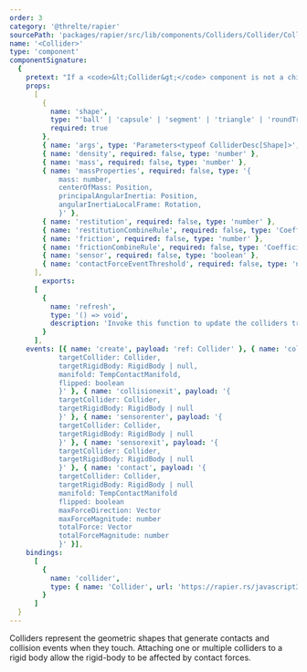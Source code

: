 ```yaml
---
order: 3
category: '@threlte/rapier'
sourcePath: 'packages/rapier/src/lib/components/Colliders/Collider/Collider.svelte'
name: '<Collider>'
type: 'component'
componentSignature:
  {
    pretext: "If a <code>&lt;Collider&gt;</code> component is not a child of a <code>&lt;RigidBody&gt;</code> component, the transform properties are reactive.<br /><br />If you don't provide any of the properties <code>density</code>, <code>mass</code> or <code>massProperties</code>, Rapier will figure that out for you.<br /><br />You can provide either a property <code>density</code>, <code>mass</code> <strong>or</strong> <code>massProperties</code>.",
    props:
      [
        {
          name: 'shape',
          type: "'ball' | 'capsule' | 'segment' | 'triangle' | 'roundTriangle' | 'polyline' | 'trimesh' | 'cuboid' | 'roundCuboid' | 'heightfield' | 'cylinder' | 'roundCylinder' | 'cone' | 'roundCone' | 'convexHull' | 'convexMesh' | 'roundConvexHull' | 'roundConvexMesh'",
          required: true
        },
        { name: 'args', type: 'Parameters<typeof ColliderDesc[Shape]>', required: true },
        { name: 'density', required: false, type: 'number' },
        { name: 'mass', required: false, type: 'number' },
        { name: 'massProperties', required: false, type: '{
            mass: number,
            centerOfMass: Position,
            principalAngularInertia: Position,
            angularInertiaLocalFrame: Rotation,
            }' },
        { name: 'restitution', required: false, type: 'number' },
        { name: 'restitutionCombineRule', required: false, type: 'CoefficientCombineRule' },
        { name: 'friction', required: false, type: 'number' },
        { name: 'frictionCombineRule', required: false, type: 'CoefficientCombineRule' },
        { name: 'sensor', required: false, type: 'boolean' },
        { name: 'contactForceEventThreshold', required: false, type: 'number' }
      ],
		exports:
      [
        {
          name: 'refresh',
          type: '() => void',
          description: 'Invoke this function to update the colliders transforms.'
        }
      ],
    events: [{ name: 'create', payload: 'ref: Collider' }, { name: 'collisionenter', payload: '{
            targetCollider: Collider,
            targetRigidBody: RigidBody | null,
            manifold: TempContactManifold,
            flipped: boolean
            }' }, { name: 'collisionexit', payload: '{
            targetCollider: Collider,
            targetRigidBody: RigidBody | null
            }' }, { name: 'sensorenter', payload: '{
            targetCollider: Collider,
            targetRigidBody: RigidBody | null
            }' }, { name: 'sensorexit', payload: '{
            targetCollider: Collider,
            targetRigidBody: RigidBody | null
            }' }, { name: 'contact', payload: '{
            targetCollider: Collider,
            targetRigidBody: RigidBody | null
            manifold: TempContactManifold
            flipped: boolean
            maxForceDirection: Vector
            maxForceMagnitude: number
            totalForce: Vector
            totalForceMagnitude: number
            }' }],
    bindings:
      [
        {
          name: 'collider',
          type: { name: 'Collider', url: 'https://rapier.rs/javascript3d/classes/Collider.html' }
        }
      ]
  }
---
```


Colliders represent the geometric shapes that generate contacts and collision events when they touch. Attaching one or multiple colliders to a rigid body allow the rigid-body to be affected by contact forces.

<Example path="rapier/collider" />
